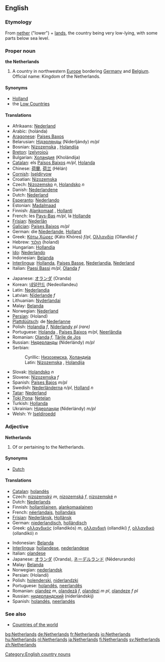 ==English==
{{wikipedia}}
===Etymology===
From [[nether]] ("lower") + [[land]]s, the country being very low-lying, with some parts below sea level.

===Proper noun===
'''the Netherlands'''

#A country in northwestern [[Europe]] bordering [[Germany]] and [[Belgium]]. Official name: Kingdom of the Netherlands.

====Synonyms====
*[[Holland]]<!-- although "Holland" is incorrect in DUTCH to refer to the whole country, the ENGLISH word "Holland" is a proper synonym for the entire nation. -->
*the [[Low Countries]]

====Translations====
{{top}}
*Afrikaans: [[Nederland]]
*Arabic: {{ARchar|[[هولندا]]}} (holánda) {{f}}
*[[Aragonese]]: [[Países Baxos]]
*Belarusian: [[Нідэрлянды]] (Niderljándy) ''m/pl''
*Bosnian: [[Nizozemska#Bosnian|Nizozemska]] {{f}}, [[Holandija#Bosnian|Holandija]] {{f}}
*[[Breton]]: [[Izelvroioù]]
*Bulgarian: [[Холандия]] (Kholándija) {{f}}
*[[Catalan]]: els [[Països Baixos]] ''m/pl'', [[Holanda]] {{f}}
*Chinese: [[荷蘭]], [[荷兰]] (Hélán)
*[[Cornish]]: [[Iseldiryow]]
*Croatian: [[Nizozemska]] {{f}}
*Czech: [[Nizozemsko]] ''n'', [[Holandsko]] ''n''
*Danish: [[Nederlandene]]
*Dutch: [[Nederland]]
*[[Esperanto]]: [[Nederlando]]
*Estonian: [[Madalmaad]]
*Finnish: [[Alankomaat]] {{p}}, [[Hollanti]]
*French: les [[Pays-Bas]] ''m/pl'', la [[Hollande]]
*[[Frisian]]: [[Nederlân]]
*[[Galician]]: [[Países Baixos]] ''m/pl''
*German: die [[Niederlande]], [[Holland]]
*Greek: [[Κάτω Χώρες]] (Káto Khóres) ''f/pl'', [[Ολλανδία]] (Ollandía) ''f''
*Hebrew: [[הולנד]] (holand)
*Hungarian: [[Hollandia]]
*[[Ido]]: [[Nederlando]]
*Indonesian: [[Belanda]]
*[[Interlingua]]: [[Hollanda]], [[Paises Basse]], [[Nederlandia]], [[Nederland]]
*Italian: [[Paesi Bassi]] ''m/pl'', [[Olanda]] ''f''
{{mid}}
*Japanese: [[オランダ]] (Oranda)
*Korean: [[네덜란드]] (Nedeollandeu)
*Latin: [[Nederlandia]] {{f}}
*Latvian: [[Nīderlande]] ''f''
*Lithuanian: [[Nyderlandai]]
*Malay: [[Belanda]]
*Norwegian: [[Nederland]]
*[[Persian]]: {{FAchar|[[هلند]]}} (Holand)
*[[Plattdüütsch]]: de [[Nederlanne]]
*Polish: [[Holandia]] ''f'', [[Niderlandy]] ''pl (rare)''
*Portuguese: [[Holanda]] {{f}}, [[Países Baixos]] ''m/pl'', [[Neerlândia]] {{f}}
*Romanian: [[Olanda]] ''f'', [[Ţările de Jos]]
*Russian: [[Нидерланды]] (Niderlándy) ''m/pl''
*Serbian:
*:Cyrillic: [[Низоземска#Serbian|Низоземска]], [[Холандија#Serbian|Холандија]] {{f}}
*:Latin: [[Nizozemska#Serbian|Nizozemska]] {{f}}, [[Holandija#Serbian|Holandija]] {{f}}
*Slovak: [[Holandsko]] ''n''
*Slovene: [[Nizozemska]] ''f''
*Spanish: [[Países Bajos]] ''m/pl''
*Swedish: [[Nederländerna]] ''n/pl'', [[Holland]] ''n''
*[[Tatar]]: [[Nederland]]
*[[Toki Pona]]: [[Netelan]]
*Turkish: [[Hollanda]]
*Ukrainian: [[Нідерланди]] (Niderlándy) ''m/pl''
*Welsh: Yr [[Iseldiroedd]]
{{bottom}}

===Adjective===
'''Netherlands'''

# Of or pertaining to the Netherlands.

====Synonyms====
*[[Dutch]]

====Translations====
{{top}}
*[[Catalan]]: [[holandès]]
*Czech: [[nizozemský]] ''m'', [[nizozemská]] ''f'', [[nizozemské]] ''n''
*Dutch: [[Nederlands]]
*Finnish: [[hollantilainen]], [[alankomaalainen]]
*French: [[néerlandais]], [[hollandais]]
*[[Frisian]]: [[Nederlânsk]], [[Hollânsk]]
*German: [[niederlandisch]], [[holländisch]]
*Greek: [[ολλανδικός]] (ollandikós) ''m'', [[ολλανδική]] (ollandikí) ''f'', [[ολλανδικό]] (ollandikó) ''n''
{{mid}}
*Indonesian: [[Belanda]]
*[[Interlingua]]: [[hollandese]], [[nederlandese]]
*Italian: [[olandese]]
*Japanese: [[オランダ]] (Oranda), [[ネーデルランド]] (Nēderurando)
*Malay: [[Belanda]]
*Norwegian: [[nederlandsk]]
*Persian: {{FAchar|[[هلندی]]}} (Holandi)
*Polish: [[holenderski]], [[niderlandzki]]
*Portuguese: [[holandês]], [[neerlandês]]
*Romanian: [[olandez]] ''m'', [[olandeză]] ''f'', [[olandezi]] ''m pl'', [[olandeze]] ''f pl''
*Russian: [[нидерландский]] (niderlándskij)
*Spanish: [[holandés]], [[neerlandés]]
{{bottom}}

===See also===
*[[Countries of the world]]

[[Category:English country nouns]]

[[bg:Netherlands]]
[[de:Netherlands]]
[[fr:Netherlands]]
[[io:Netherlands]]
[[hu:Netherlands]]
[[nl:Netherlands]]
[[ja:Netherlands]]
[[fi:Netherlands]]
[[sv:Netherlands]]
[[zh:Netherlands]]